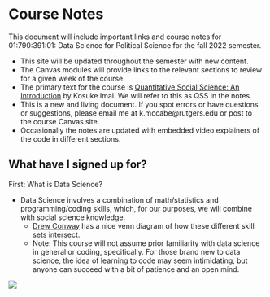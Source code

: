 # Course Notes {.unnumbered}

This document will include important links and course notes for 01:790:391:01: Data Science for Political Science for the fall 2022 semester.

-   This site will be updated throughout the semester with new content.
-   The Canvas modules will provide links to the relevant sections to review for a given week of the course.
-   The primary text for the course is [Quantitative Social Science: An Introduction](https://qss.princeton.press/qss-an-introduction/) by Kosuke Imai. We will refer to this as QSS in the notes.
-   This is a new and living document. If you spot errors or have questions or suggestions, please email me at k.mccabe\@rutgers.edu or post to the course Canvas site.
-   Occasionally the notes are updated with embedded video explainers of the code in different sections.

## What have I signed up for?

First: What is Data Science?

-   Data Science involves a combination of math/statistics and programming/coding skills, which, for our purposes, we will combine with social science knowledge.
    -   [Drew Conway](http://drewconway.com/zia/2013/3/26/the-data-science-venn-diagram) has a nice venn diagram of how these different skill sets intersect.
    -   Note: This course will not assume prior familiarity with data science in general or coding, specifically. For those brand new to data science, the idea of learning to code may seem intimidating, but anyone can succeed with a bit of patience and an open mind.

![](images/venn.png)

